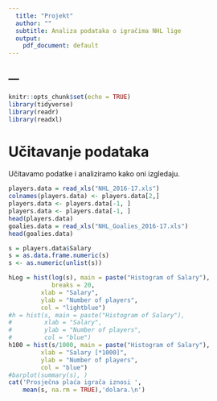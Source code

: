 ```yaml
---
  title: "Projekt"
  author: ""
  subtitle: Analiza podataka o igračima NHL lige
  output:
    pdf_document: default
---
```

---
---

```r
knitr::opts_chunk$set(echo = TRUE)
library(tidyverse)
library(readr)
library(readxl)
```
# Učitavanje podataka
Učitavamo podatke i analiziramo kako oni izgledaju.
```r
players.data = read_xls("NHL_2016-17.xls")
colnames(players.data) <- players.data[2,]
players.data <- players.data[-1, ]
players.data <- players.data[-1, ]
head(players.data)
goalies.data = read_xls("NHL_Goalies_2016-17.xls")
head(goalies.data)
```
```r
s = players.data$Salary
s = as.data.frame.numeric(s)
s <- as.numeric(unlist(s))
```

```r
hLog = hist(log(s), main = paste("Histogram of Salary"),
            breaks = 20,
         xlab = "Salary", 
         ylab = "Number of players", 
         col = "lightblue")
#h = hist(s, main = paste("Histogram of Salary"),
#         xlab = "Salary", 
#         ylab = "Number of players", 
#         col = "blue")
h100 = hist(s/1000, main = paste("Histogram of Salary"),
         xlab = "Salary [*1000]", 
         ylab = "Number of players", 
         col = "blue")
#barplot(summary(s), )
cat('Prosječna plaća igrača iznosi ',
    mean(s, na.rm = TRUE),'dolara.\n')
```
